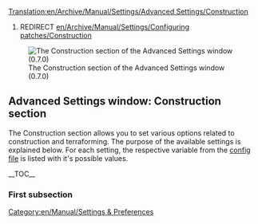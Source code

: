 [[Translation:en/Archive/Manual/Settings/Advanced Settings/Construction]]
#REDIRECT [[en/Archive/Manual/Settings/Configuring patches/Construction]]

{{en/Warning|Information on this page applies to 0.7.x and up. See [[en/Archive/Manual/Settings/Configuring patches]] for information of how to change settings in 0.6.x and earlier.}}

[[File:en/Archive/Manual/Settings/Advset construction.png|frame|left|The Construction section of the Advanced Settings window (0.7.0)]]
==Advanced Settings window: Construction section==
{{en/Archive/Manual/Settings/Advanced Settings}}
The Construction section allows you to set various options related to construction and terraforming. The purpose of the available settings is explained below. For each setting, the respective variable from the [[en/Archive/Manual/Settings/Openttd.cfg|config file]] is listed with it's possible values.

__TOC__

===First subsection===




[[Category:en/Manual/Settings & Preferences]]